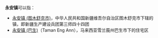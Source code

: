 '''永安镇'''可以指：
{{PRC admin/disambig|14/02/25/100/000|14/10/34/100/000|15/22/24/103/000|21/08/82/113/000|23/03/21/104/000|23/12/02/104/000|34/13/02/108/000|37/05/21/104/000|43/01/81/117/000|44/12/03/101/000|45/09/23/129/000|50/02/31/105/000|50/02/36/116/000|51/01/22/112/000|51/03/11/106/000|51/06/23/111/000|51/07/26/105/000|51/10/02/104/000|51/13/03/109/000|51/19/21/110/000|52/03/27/108/000|52/03/30/108/000|45/12/28/211/000}}
*[[永安镇_(图木舒克市)|永安镇 (图木舒克市)]]，中华人民共和国新疆维吾尔自治区图木舒克市下辖的镇，即新疆生产建设兵团第三师四十四团
*[[永安镇_(巴生)|永安镇 (巴生)]]（Taman Eng Ann），马来西亚雪兰莪州巴生市下的住宅区
{{disambig|cat=三字中国镇名消歧义}}